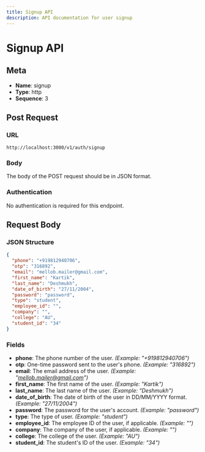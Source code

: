```yaml
---
title: Signup API
description: API documentation for user signup
---
```



# Signup API

## Meta
- **Name**: signup
- **Type**: http
- **Sequence**: 3

## Post Request

### URL
`http://localhost:3000/v1/auth/signup`

### Body
The body of the POST request should be in JSON format.

### Authentication
No authentication is required for this endpoint.

## Request Body

### JSON Structure
```json
{
  "phone": "+919812940706",
  "otp": "316892",
  "email": "mellob.mailer@gmail.com",
  "first_name": "Kartik",
  "last_name": "Deshmukh",
  "date_of_birth": "27/11/2004",
  "password": "password",
  "type": "student",
  "employee_id": "",
  "company": "",
  "college": "AU",
  "student_id": "34"
}
```

### Fields

- **phone**: The phone number of the user. *(Example: "+919812940706")*
- **otp**: One-time password sent to the user's phone. *(Example: "316892")*
- **email**: The email address of the user. *(Example: "mellob.mailer@gmail.com")*
- **first_name**: The first name of the user. *(Example: "Kartik")*
- **last_name**: The last name of the user. *(Example: "Deshmukh")*
- **date_of_birth**: The date of birth of the user in DD/MM/YYYY format. *(Example: "27/11/2004")*
- **password**: The password for the user's account. *(Example: "password")*
- **type**: The type of user. *(Example: "student")*
- **employee_id**: The employee ID of the user, if applicable. *(Example: "")*
- **company**: The company of the user, if applicable. *(Example: "")*
- **college**: The college of the user. *(Example: "AU")*
- **student_id**: The student's ID of the user. *(Example: "34")*